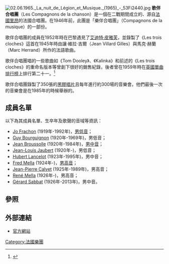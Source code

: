 {{refimprove|time=2019-10-24T11:27:20+00:00}}
[[File:02.06.1965._La_nuit_de_Légion_et_Musique._(1965)_-_53Fi2440.jpg|thumb]]
'''歌伴合唱團'''（Les Compagnons de la chanson）是一個在二戰期間成立的、源自[[法國|法國]][[里昂|里昂]]的法國合唱團。在1946年前，此團是「樂伴合唱團」（Compagnons de la musique）的一部份。

歌伴合唱團的成員在1952年時在巴黎遇見了[[艾迪特·皮雅芙|艾迪特·皮雅芙]]，並錄製了《Les trois cloches》這首在1945年時由讓‧維拉‧吉爾（Jean Villard Gilles）與馬克‧赫蘭（Marc Herrand）所作的法語歌曲。

歌伴合唱團唱的一些歌曲如《Tom Dooley》、《Kalinka》和前述的《Les trois cloches》的重命名版本等曾創下很好的銷售紀錄，後者曾在1959年時在[[英國單曲排行榜|英國單曲排行榜]]上排行第二十一。<ref name="British Hit Singles & Albums">{{cite book
| first= David
| last= Roberts
| year= 2006
| title= British Hit Singles & Albums
| edition= 19th
| publisher= Guinness World Records Limited 
| location= London
| isbn= 1-904994-10-5
| page= 117}}</ref>

歌伴合唱團錄製了350張的[[黑膠唱片|黑膠唱片]]且每年進行約300場的音樂會。他們最後一次的音樂會是在1985年的時候舉辦的。

==成員名單==
以下為其成員名單、生卒年及歌聲的音域等資訊：
* [[Jo_Frachon|Jo Frachon]] (1919年-1992年)，[[男低音|男低音]]；
* [[Guy_Bourguignon|Guy Bourguignon]] (1920年-1969年)，男低音；
* [[Jean_Broussolle|Jean Broussolle]] (1920年-1984年)，[[男中音|男中音]]；
* [[Jean-Louis_Jaubert|Jean-Louis Jaubert]] (1920年-)，男低音；
* [[Hubert_Lancelot|Hubert Lancelot]] (1923年-1995年)，男中音；
* [[Fred_Mella|Fred Mella]] (1924年-)，[[男高音|男高音]]；
* [[Jean-Pierre_Calvet|Jean-Pierre Calvet]] (1925年-1989年)，男高音；
* [[René_Mella|René Mella]] (1926年-)，男高音；
* [[Gérard_Sabbat|Gérard Sabbat]] (1926年-2013年)，男中音。

==參照==
<references />

== 外部連結 ==
* [https://web.archive.org/web/20091221101326/http://www.compagnonsdelachanson.com/ 官方網站]

{{band-stub}}

[[Category:法國樂團|Category:法國樂團]]